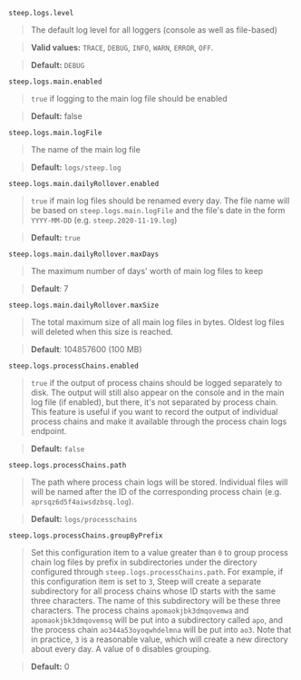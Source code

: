 
`steep.logs.level`

> The default log level for all loggers (console as well as file-based)

> **Valid values:** `TRACE`, `DEBUG`, `INFO`, `WARN`, `ERROR`, `OFF`.

> **Default:** `DEBUG`

`steep.logs.main.enabled`

> `true` if logging to the main log file should be enabled

> **Default:** false

`steep.logs.main.logFile`

> The name of the main log file

> **Default:** `logs/steep.log`

`steep.logs.main.dailyRollover.enabled`

> `true` if main log files should be renamed every day. The file name will be
> based on `steep.logs.main.logFile` and the file's date in the form
> `YYYY-MM-DD` (e.g. `steep.2020-11-19.log`)

> **Default:** `true`

`steep.logs.main.dailyRollover.maxDays`

> The maximum number of days' worth of main log files to keep

> **Default**: 7

`steep.logs.main.dailyRollover.maxSize`

> The total maximum size of all main log files in bytes. Oldest log files will
> deleted when this size is reached.

> **Default**: 104857600 (100 MB)

`steep.logs.processChains.enabled`

> `true` if the output of process chains should be logged separately to disk.
> The output will still also appear on the console and in the main log file
> (if enabled), but there, it's not separated by process chain. This feature
> is useful if you want to record the output of individual process chains
> and make it available through the <ScrollLink href="#get-process-chain-logs">process chain logs endpoint</ScrollLink>.

> **Default:** `false`

`steep.logs.processChains.path`

> The path where process chain logs will be stored. Individual files will
> will be named after the ID of the corresponding process chain (e.g.
> `aprsqz6d5f4aiwsdzbsq.log`).

> **Default:** `logs/processchains`

`steep.logs.processChains.groupByPrefix`

> Set this configuration item to a value greater than `0` to group process
> chain log files by prefix in subdirectories under the directory configured
> through `steep.logs.processChains.path`. For example, if this configuration
> item is set to `3`, Steep will create a separate subdirectory for all process
> chains whose ID starts with the same three characters. The name of this
> subdirectory will be these three characters. The process chains
> `apomaokjbk3dmqovemwa` and `apomaokjbk3dmqovemsq` will be put into a
> subdirectory called `apo`, and the process chain `ao344a53oyoqwhdelmna`
> will be put into `ao3`. Note that in practice, `3` is a reasonable value,
> which will create a new directory about every day. A value of `0` disables
> grouping.

> **Default:** 0

